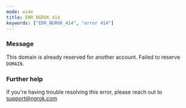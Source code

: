 ```yaml
---
mode: wide
title: ERR_NGROK_414
keywords: ["ERR_NGROK_414", "error 414"]
---
```



### Message

This domain is already reserved for another account. Failed to reserve `DOMAIN`.

<ErrorDetails />

### Further help

If you're having trouble resolving this error, please reach out to [support@ngrok.com](mailto:support@ngrok.com?subject=Help%20with%20ERR_NGROK_414)
